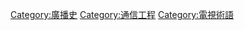 {{catmore|無線通訊}}
{{Commonscat|Wireless}}

[[Category:廣播史|Category:廣播史]]
[[Category:通信工程|Category:通信工程]]
[[Category:電視術語|Category:電視術語]]